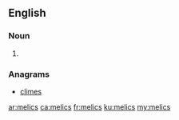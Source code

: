 ==English==

===Noun===
{{head|en|plural}}

# {{plural of|melic|lang=en}}

===Anagrams===
* [[climes#English|climes]]

[[ar:melics]]
[[ca:melics]]
[[fr:melics]]
[[ku:melics]]
[[my:melics]]